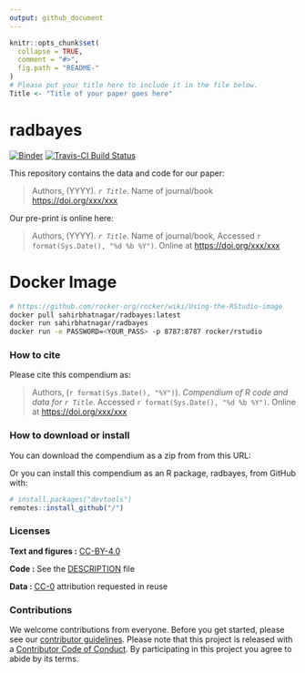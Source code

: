 ```yaml
---
output: github_document
---
```


<!-- README.md is generated from README.Rmd. Please edit that file -->

```r
knitr::opts_chunk$set(
  collapse = TRUE,
  comment = "#>",
  fig.path = "README-"
)
# Please put your title here to include it in the file below.
Title <- "Title of your paper goes here"
```

# radbayes

[![Binder](https://mybinder.org/badge_logo.svg)](https://mybinder.org/v2/gh///master?urlpath=rstudio)
[![Travis-CI Build Status](https://travis-ci.org/sahirbhatnagar/radbayes.svg?branch=master)](https://travis-ci.org/sahirbhatnagar/radbayes)

This repository contains the data and code for our paper:

> Authors, (YYYY). _`r Title`_. Name of journal/book <https://doi.org/xxx/xxx>

Our pre-print is online here:

> Authors, (YYYY). _`r Title`_. Name of journal/book, Accessed `r format(Sys.Date(), "%d %b %Y")`. Online at <https://doi.org/xxx/xxx>

# Docker Image

```bash
# https://github.com/rocker-org/rocker/wiki/Using-the-RStudio-image
docker pull sahirbhatnagar/radbayes:latest
docker run sahirbhatnagar/radbayes
docker run -e PASSWORD=<YOUR_PASS> -p 8787:8787 rocker/rstudio
```


### How to cite

Please cite this compendium as:

> Authors, (`r format(Sys.Date(), "%Y")`). _Compendium of R code and data for `r Title`_. Accessed `r format(Sys.Date(), "%d %b %Y")`. Online at <https://doi.org/xxx/xxx>

### How to download or install

You can download the compendium as a zip from from this URL: </archive/master.zip>

Or you can install this compendium as an R package, radbayes, from GitHub with:


```r
# install.packages("devtools")
remotes::install_github("/")
```


### Licenses

**Text and figures :**  [CC-BY-4.0](http://creativecommons.org/licenses/by/4.0/)

**Code :** See the [DESCRIPTION](DESCRIPTION) file

**Data :** [CC-0](http://creativecommons.org/publicdomain/zero/1.0/) attribution requested in reuse

### Contributions

We welcome contributions from everyone. Before you get started, please see our [contributor guidelines](CONTRIBUTING.md). Please note that this project is released with a [Contributor Code of Conduct](CONDUCT.md). By participating in this project you agree to abide by its terms.

